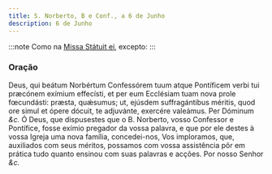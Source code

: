 ```yaml
---
title: S. Norberto, B e Conf., a 6 de Junho
description: 6 de Junho
---
```


:::note
Como na [Missa Státuit ei](/missal/comum/11confessorespontifices1), excepto:
:::

### Oração

<div class="grid grid-cols-2 gap-5">
  <span class="text-justify">
    Deus, qui beátum Norbértum Confessórem tuum atque Pontíficem verbi tui
    præcónem exímium effecísti, et per eum Ecclésiam tuam nova prole fœcundásti:
    præsta, quǽsumus; ut, ejúsdem suffragántibus méritis, quod ore simul et
    ópere dócuit, te adjuvánte, exercére valeámus. Per Dóminum <em>&c.</em>
  </span>
  <span class="text-justify">
    Ó Deus, que dispusestes que o B. Norberto, vosso Confessor e Pontífice,
    fosse exímio pregador da vossa palavra, e que por ele destes à vossa Igreja
    uma nova família, concedei-nos, Vos imploramos, que, auxiliados com seus
    méritos, possamos com vossa assistência pôr em prática tudo quanto ensinou
    com suas palavras e acções. Por nosso Senhor <em>&c.</em>
  </span>
</div>
